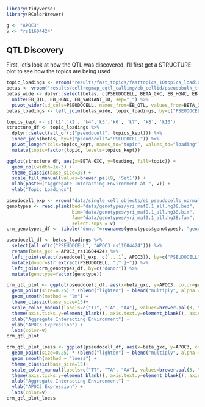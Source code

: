```r
library(tidyverse)
library(RColorBrewer)
```

```r
g <- "APOC3"
v <- "rs11604424"
```

## QTL Discovery
First, let's look at how the QTL was discovered. I'll first get a STRUCTURE plot to see how the topics are being used
```r
topic_loadings <- vroom("results/fast_topics/fasttopics_10topics_loadings.tsv")
betas <- vroom("results/cellregmap_eqtl_calling/eb_cellid/pseudobulk_tmm/basic/mash-signif.fasttopics_10topics.APOC3.cellregmap.betas.tsv", col_select=c("PSEUDOCELL", "BETA_GXC", "BETA_G", "EB_HGNC", "EB_VARIANT_ID"))
betas_wide <- dplyr::select(betas, c(PSEUDOCELL, BETA_GXC, EB_HGNC, EB_VARIANT_ID)) %>%
  unite(EB_QTL, EB_HGNC, EB_VARIANT_ID, sep="_") %>%
  pivot_wider(id_cols=PSEUDOCELL, names_from=EB_QTL, values_from=BETA_GXC)
betas_loadings <- left_join(betas_wide, topic_loadings, by=c("PSEUDOCELL"="pseudocell"))
```

```r
topics_kept <- c('k1','k2', 'k4','k5','k6', 'k7', 'k8', 'k10')
structure_df <- topic_loadings %>%
  dplyr::select(all_of(c("pseudocell", topics_kept))) %>%
  inner_join(betas, by=c("pseudocell"="PSEUDOCELL")) %>%
  pivot_longer(cols=topics_kept, names_to="topic", values_to="loading") %>%
  mutate(topic=factor(topic, levels=topics_kept))

ggplot(structure_df, aes(x=BETA_GXC, y=loading, fill=topic)) +
  geom_col(width=1e-3) +
  theme_classic(base_size=35) +
  scale_fill_manual(values=brewer.pal(9, 'Set1')) +
  xlab(paste0("Aggregate Interacting Environment at ", v)) +
  ylab("Topic Loadings")
```
```r
pseudocell_exp <- vroom("data/single_cell_objects/eb_pseudocells_normalized.tsv")
genotypes <- read.plink(bed="data/genotypes/yri_maf0.1_all.hg38.bed",
                        bim="data/genotypes/yri_maf0.1_all.hg38.bim",
                        fam="data/genotypes/yri_maf0.1_all.hg38.fam",
                        select.snps = v)
crm_genotypes_df <- tibble("donor"=rownames(genotypes$genotypes), "genotype"=as.numeric(genotypes$genotypes))

pseudocell_df <- betas_loadings %>%
  select(all_of(c("PSEUDOCELL", "APOC3_rs11604424"))) %>% 
  rename(beta_gxc = APOC3_rs11604424) %>%
  left_join(select(pseudocell_exp, c(`...1`, APOC3)), by=c("PSEUDOCELL"="...1")) %>%
  mutate(donor=str_extract(PSEUDOCELL, "[^_]+")) %>%
  left_join(crm_genotypes_df, by=c("donor")) %>%
  mutate(genotype=factor(genotype))

crm_qtl_plot <- ggplot(pseudocell_df, aes(x=beta_gxc, y=APOC3, color=genotype)) +
  geom_point(size=0.25) * (blend("lighten") + blend("multiply", alpha = 0.5)) +
  geom_smooth(method = "lm") +
  theme_classic(base_size=15)+
  scale_color_manual(labels=c("TT", "TA", "AA"), values=brewer.pal(3, "Set1")) +
  theme(axis.ticks.y=element_blank(), axis.text.y=element_blank(), axis.ticks.x=element_blank(), axis.text.x=element_blank()) +
  xlab("Aggregate Interacting Environment") +
  ylab("APOC3 Expression") +
  labs(color=v)
crm_qtl_plot
```

```r
crm_qtl_plot_loess <- ggplot(pseudocell_df, aes(x=beta_gxc, y=APOC3, color=genotype)) +
  geom_point(size=0.25) * (blend("lighten") + blend("multiply", alpha = 0.5)) +
  geom_smooth(method = "loess") +
  theme_classic(base_size=15)+
  scale_color_manual(labels=c("TT", "TA", "AA"), values=brewer.pal(3, "Set1")) +
  theme(axis.ticks.y=element_blank(), axis.text.y=element_blank(), axis.ticks.x=element_blank(), axis.text.x=element_blank()) +
  xlab("Aggregate Interacting Environment") +
  ylab("APOC3 Expression") +
  labs(color=v)
crm_qtl_plot_loess
```
